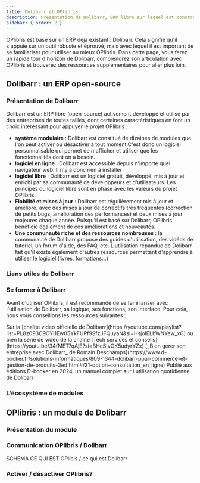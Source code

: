 ```yaml
---
title: Dolibarr et OPlibris
description: Présentation de Dolibarr, ERP libre sur lequel est construit OPlibris
sidebar: { order: 2 }
---
```



OPlibris est basé sur un ERP déjà existant : Dolibarr. Cela signifie qu'il s'appuie sur un outil robuste et éprouvé, mais avec lequel il est important de se familiariser pour utiliser au mieux OPlibris. Dans cette page, vous ferez un rapide tour d'horizon de Dolibarr, comprendrez son articulation avec OPlibris et trouverez des ressources supplémentaires pour aller plus loin.

## Dolibarr : un ERP open-source

### Présentation de Dolibarr

Dolibarr est un ERP libre (open-source) activement développé et utilisé par des entreprises de toutes tailles, dont certaines caractéristiques en font un choix intéressant pour appuyer le projet OPlibris :

- **système modulaire** : Dolibarr est constitué de dizaines de modules que l'on peut activer ou désactiver à tout moment.C'est donc un logiciel personnalisable qui permet de n'afficher et utiliser que les fonctionnalités dont on a besoin.
- **logiciel en ligne** : Dolibarr est accessible depuis n'importe quel navigateur web. Il n'y a donc rien à installer
- **logiciel libre** : Dolibarr est un logiciel gratuit, développé, mis à jour et enrichi par sa communauté de développeurs et d'utilisateurs. Les principes du logiciel libre sont en phase avec les valeurs du projet OPlibris.
- **Fiabilité et mises à jour** : Dolibarr est régulièrement mis à jour et amélioré, avec des mises à jour de correctifs très fréquentes (correction de petits bugs, amélioration des performances) et deux mises à jour majeures chaque année. Puisqu'il est basé sur Dolibarr, OPlibris bénéficie également de ces améliorations et nouveautés.
- **Une communauté riche et des ressources nombreuses** : la communauté de Dolibarr propose des guides d'utilisation, des vidéos de tutoriel, un forum d'aide, des FAQ, etc. L'utilisation répandue de Dolibarr fait qu'il existe également d'autres ressources permettant d'apprendre à utiliser le logiciel (livres, formations...)

### Liens utiles de Dolibarr

<CardGrid>
  <LinkCard
    title="Le site officiel de Dolibarr"
    href="https://www.dolibarr.org/"
  />
  <LinkCard
    title="La documentation de Dolibarr"
    href="https://wiki.dolibarr.org/"
  />
  <LinkCard
    title="Le forum de discussion en français"
    href="https://www.dolibarr.fr/forum/"
  />
</CardGrid>

### Se former à Dolibarr

Avant d'utiliser OPlibris, il est recommandé de se familiariser avec l'utilisation de Dolibarr, sa logique, ses fonctions, son interface.
Pour cela, nous vous conseillons les ressources suivantes :

<CardGrid>
  <Card title="Des vidéos" icon="youtube">
    Sur la [chaîne video officielle de
    Dolibarr](https://youtube.com/playlist?list=PL8z093C9OYl1Ew05YkFUPf9SfzJFQuyaN&si=HsjoIELbWNYew_xC)
    ou bien la série de vidéo de la chaîne [Tech services et
    conseils](https://youtu.be/34fMET7qAjE?si=BHeSIvOK5udyrYZx)
  </Card>
  <Card title="Un livre" icon="open-book">
    [_Bien gérer son entreprise avec Dolibarr_ de Romain
    Deschamps](https://www.d-booker.fr/solutions-informatiques/809-1344-dolibarr-pour-commerce-et-gestion-de-produits-3ed.html#/21-option-consultation_en_ligne)
    Publié aux éditions D-booker en 2024, un manuel complet sur l'utilisation
    quotidienne de Dolibarr
  </Card>
</CardGrid>

### L'écosystème de modules

## OPlibris : un module de Dolibarr

### Présentation du module

### Communication OPlibris / Dolibarr

SCHEMA CE QUI EST OPlibis / ce qui est Dolibarr

### Activer / désactiver OPlibris?
